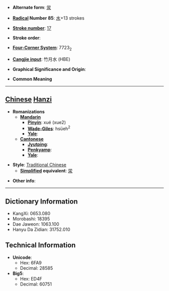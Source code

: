 * '''Alternate form''': [[泶]]

* '''[[Wiktionary:Chinese radical index| Radical]] Number 85''': [[Wiktionary:Chinese radical index 水|水]]+13 strokes

* '''[[Wiktionary:Chinese total strokes index|Stroke number]]''': [[Wiktionary:Chinese total strokes index 17|17]]

* '''Stroke order''': 

* '''[[Wiktionary:Chinese four corner index|Four-Corner System]]''': 7723<sub>2</sub>

* '''[[Wiktionary:Chinese Cangjie index|Cangjie input]]''': 竹月水 (HBE)

* '''Graphical Significance and Origin''': 

* '''Common Meaning'''

----

== [[Chinese]] [[Hanzi]] ==

* '''Romanizations'''
** '''[[Mandarin]]'''
*** '''[[Pinyin]]''': xué (xue2)
*** '''[[Wade-Giles]]''': hsüeh<sup>2</sup>
*** '''[[Yale]]''': 
** '''[[Cantonese]]'''
*** '''[[Jyutping]]''':
*** '''[[Penkyamp]]''': 
*** '''[[Yale]]''': 

* '''Style''': [[Traditional Chinese]] 
** '''[[Simplified Chinese|Simplified]] equivalent''': [[泶]]

* '''Other info''': 

----

== Dictionary Information ==

* KangXi: 0653.080
* Morobashi: 18395
* Dae Jaweon: 1063.100
* Hanyu Da Zidian: 31752.010

== Technical Information ==

* '''Unicode''':
** Hex: 6FA9
** Decimal: 28585
* '''Big5''':
** Hex: ED4F
** Decimal: 60751